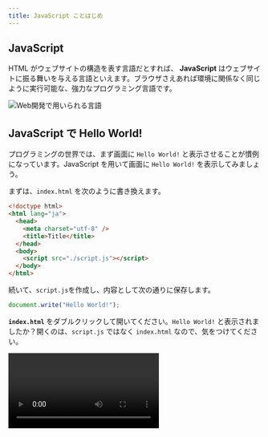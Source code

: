 ```yaml
---
title: JavaScript ことはじめ
---
```



## <Term type="javascript">JavaScript</Term>

<p>
  <Term type="html">HTML</Term> がウェブサイトの構造を表す言語だとすれば、
  <Term type="javascript">
    <strong>JavaScript</strong>
  </Term> はウェブサイトに振る舞いを与える言語といえます。ブラウザさえあれば環境に関係なく同じように実行可能な、強力なプログラミング言語です。
</p>

![Web開発で用いられる言語](../02-html/web-development-languages.drawio.svg)

## <Term type="javascript">JavaScript</Term> で Hello World!

プログラミングの世界では、まず画面に `Hello World!` と表示させることが慣例になっています。<Term type="javascript">JavaScript</Term> を用いて画面に `Hello World!` を表示してみましょう。

まずは、`index.html` を次のように書き換えます。

```html title="index.html"
<!doctype html>
<html lang="ja">
  <head>
    <meta charset="utf-8" />
    <title>Title</title>
  </head>
  <body>
    <script src="./script.js"></script>
  </body>
</html>
```

続いて、`script.js`を作成し、内容として次の通りに保存します。

```javascript title="script.js"
document.write("Hello World!");
```

**`index.html`** をダブルクリックして開いてください。`Hello World!` と表示されましたか？開くのは、`script.js` ではなく `index.html` なので、気をつけてください。

<video src={helloWorldByJavascriptVideo} controls />

## <Term type="javascript">JavaScript</Term> が動く仕組み

<p>
  <Term type="html">HTML</Term> ファイルの中に、以下のような記述があります。
</p>

```html title="index.html"
<script src="./script.js"></script>
```

まず、この記述によって、 `script.js` ファイルがブラウザによって読み込まれます。この `script.js` に記述されているのが <Term type="javascript">JavaScript</Term> です。

:::info

この講座の中では、`script` <Term type="element">要素</Term>を常に **`body` <Term type="element">要素</Term>の末尾**に記述するようにします。これは、<Term type="javascript">JavaScript</Term> が読み込まれるタイミングで他のすべての <Term type="element">HTML 要素</Term>がすでに表示されていることを保証するためです。

:::

## <Term type="javascript">JavaScript</Term> の基本文法

<p>
  <Term type="javascript">JavaScript</Term>{" "}
  のプログラムで、セミコロンで区切られた部分を
  <Term type="javascriptStatement">文</Term>と呼びます。
  <Term type="javascript">JavaScript</Term> の実行環境は、プログラム中に含まれる
  <Term type="javascriptStatement">文</Term>
  を上から下に向けて順番に実行していきます。<code>document.write</code>
  はブラウザの画面に出力するための命令です。
</p>

```javascript title="script.js"
document.write("Hello World1");
document.write("Hello World2");
document.write("Hello World3");
```

:::tip

改行が表示されず困っていますか？`document.write`は HTML タグを出力できます。`<br>`を用いたり、`p`タグで囲んでみたりしてみましょう。

:::

## コメント

`//` から行末までの部分や、`/*` から `*/` で囲まれた部分は**コメント**とみなされ、プログラムの実行に影響を与えません。この講座内でもプログラムの意味を説明するのに利用していきます。

```javascript title="script.js"
// この部分はコメントです
document.write("Hello World"); // この部分もコメントです
/* この部分も
やはりコメントです。 */
```
